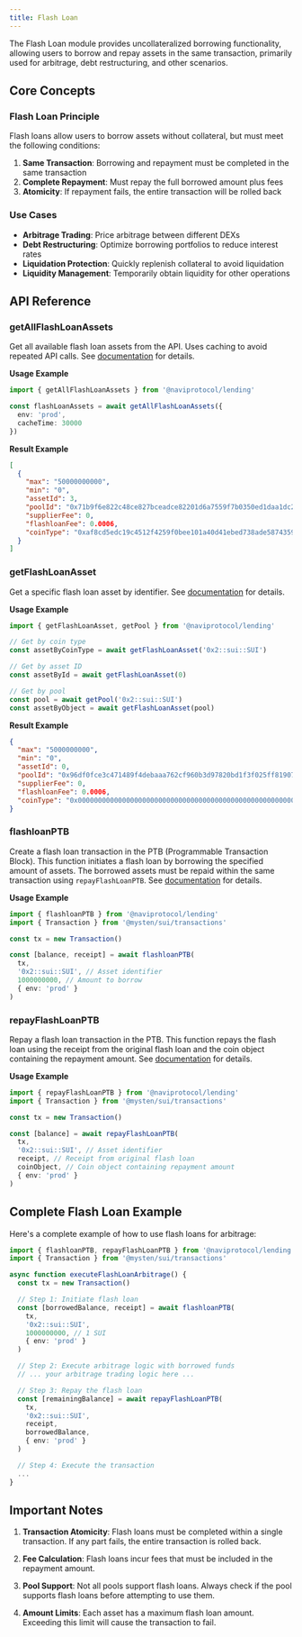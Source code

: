 ```yaml
---
title: Flash Loan
---
```


The Flash Loan module provides uncollateralized borrowing functionality, allowing users to borrow and repay assets in the same transaction, primarily used for arbitrage, debt restructuring, and other scenarios.

## Core Concepts

### Flash Loan Principle

Flash loans allow users to borrow assets without collateral, but must meet the following conditions:

1. **Same Transaction**: Borrowing and repayment must be completed in the same transaction
2. **Complete Repayment**: Must repay the full borrowed amount plus fees
3. **Atomicity**: If repayment fails, the entire transaction will be rolled back

### Use Cases

- **Arbitrage Trading**: Price arbitrage between different DEXs
- **Debt Restructuring**: Optimize borrowing portfolios to reduce interest rates
- **Liquidation Protection**: Quickly replenish collateral to avoid liquidation
- **Liquidity Management**: Temporarily obtain liquidity for other operations

## API Reference

### getAllFlashLoanAssets

Get all available flash loan assets from the API. Uses caching to avoid repeated API calls. See [documentation](/typedoc/variables/_naviprotocol_lending.getAllFlashLoanAssets.html) for details.

**Usage Example**

```typescript
import { getAllFlashLoanAssets } from '@naviprotocol/lending'

const flashLoanAssets = await getAllFlashLoanAssets({
  env: 'prod',
  cacheTime: 30000
})
```

**Result Example**

```json
[
  {
    "max": "50000000000",
    "min": "0",
    "assetId": 3,
    "poolId": "0x71b9f6e822c48ce827bceadce82201d6a7559f7b0350ed1daa1dc2ba3ac41b56",
    "supplierFee": 0,
    "flashloanFee": 0.0006,
    "coinType": "0xaf8cd5edc19c4512f4259f0bee101a40d41ebed738ade5874359610ef8eeced5::coin::COIN"
  }
]
```

### getFlashLoanAsset

Get a specific flash loan asset by identifier. See [documentation](/typedoc/functions/_naviprotocol_lending.getFlashLoanAsset.html) for details.

**Usage Example**

```typescript
import { getFlashLoanAsset, getPool } from '@naviprotocol/lending'

// Get by coin type
const assetByCoinType = await getFlashLoanAsset('0x2::sui::SUI')

// Get by asset ID
const assetById = await getFlashLoanAsset(0)

// Get by pool
const pool = await getPool('0x2::sui::SUI')
const assetByObject = await getFlashLoanAsset(pool)
```

**Result Example**

```json
{
  "max": "5000000000",
  "min": "0",
  "assetId": 0,
  "poolId": "0x96df0fce3c471489f4debaaa762cf960b3d97820bd1f3f025ff8190730e958c5",
  "supplierFee": 0,
  "flashloanFee": 0.0006,
  "coinType": "0x0000000000000000000000000000000000000000000000000000000000000002::sui::SUI"
}
```

### flashloanPTB

Create a flash loan transaction in the PTB (Programmable Transaction Block). This function initiates a flash loan by borrowing the specified amount of assets. The borrowed assets must be repaid within the same transaction using `repayFlashLoanPTB`. See [documentation](/typedoc/functions/_naviprotocol_lending.flashloanPTB.html) for details.

**Usage Example**

```typescript
import { flashloanPTB } from '@naviprotocol/lending'
import { Transaction } from '@mysten/sui/transactions'

const tx = new Transaction()

const [balance, receipt] = await flashloanPTB(
  tx,
  '0x2::sui::SUI', // Asset identifier
  1000000000, // Amount to borrow
  { env: 'prod' }
)
```

### repayFlashLoanPTB

Repay a flash loan transaction in the PTB. This function repays the flash loan using the receipt from the original flash loan and the coin object containing the repayment amount. See [documentation](/typedoc/functions/_naviprotocol_lending.repayFlashLoanPTB.html) for details.

**Usage Example**

```typescript
import { repayFlashLoanPTB } from '@naviprotocol/lending'
import { Transaction } from '@mysten/sui/transactions'

const tx = new Transaction()

const [balance] = await repayFlashLoanPTB(
  tx,
  '0x2::sui::SUI', // Asset identifier
  receipt, // Receipt from original flash loan
  coinObject, // Coin object containing repayment amount
  { env: 'prod' }
)
```

## Complete Flash Loan Example

Here's a complete example of how to use flash loans for arbitrage:

```typescript
import { flashloanPTB, repayFlashLoanPTB } from '@naviprotocol/lending'
import { Transaction } from '@mysten/sui/transactions'

async function executeFlashLoanArbitrage() {
  const tx = new Transaction()

  // Step 1: Initiate flash loan
  const [borrowedBalance, receipt] = await flashloanPTB(
    tx,
    '0x2::sui::SUI',
    1000000000, // 1 SUI
    { env: 'prod' }
  )

  // Step 2: Execute arbitrage logic with borrowed funds
  // ... your arbitrage trading logic here ...

  // Step 3: Repay the flash loan
  const [remainingBalance] = await repayFlashLoanPTB(
    tx,
    '0x2::sui::SUI',
    receipt,
    borrowedBalance,
    { env: 'prod' }
  )

  // Step 4: Execute the transaction
  ...
}
```

## Important Notes

1. **Transaction Atomicity**: Flash loans must be completed within a single transaction. If any part fails, the entire transaction is rolled back.

2. **Fee Calculation**: Flash loans incur fees that must be included in the repayment amount.

3. **Pool Support**: Not all pools support flash loans. Always check if the pool supports flash loans before attempting to use them.

4. **Amount Limits**: Each asset has a maximum flash loan amount. Exceeding this limit will cause the transaction to fail.
